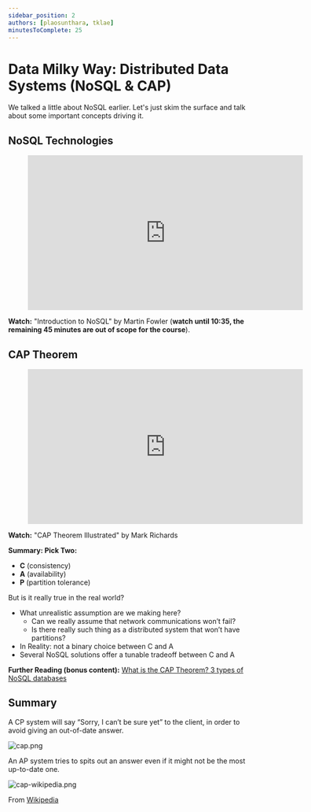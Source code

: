 ```yaml
---
sidebar_position: 2
authors: [plaosunthara, tklae]
minutesToComplete: 25
---
```


# Data Milky Way: Distributed Data Systems (NoSQL & CAP)
We talked a little about NoSQL earlier. Let's just skim the surface and talk about some important concepts driving it.

## NoSQL Technologies
<div style={{textAlign: 'center'}}>

<figure class="video-container">
    <iframe width="560" height="315" src="https://www.youtube.com/embed/qI_g07C_Q5I?start=475" title="YouTube video player" frameborder="0" allow="accelerometer; autoplay; clipboard-write; encrypted-media; gyroscope; picture-in-picture" allowfullscreen="allowfullscreen"></iframe>
</figure>

**Watch:** "Introduction to NoSQL" by Martin Fowler (**watch until 10:35, the remaining 45 minutes are out of scope for the course**).

</div>


## CAP Theorem

<div style={{textAlign: 'center'}}>

<figure class="video-container">
    <iframe width="560" height="315" src="https://www.youtube.com/embed/9SSvdLnmDiI" title="YouTube video player" frameborder="0" allow="accelerometer; autoplay; clipboard-write; encrypted-media; gyroscope; picture-in-picture" allowfullscreen="allowfullscreen"></iframe>
</figure>

**Watch:** "CAP Theorem Illustrated" by Mark Richards

</div>



**Summary: Pick Two:**
* **C** (consistency)
* **A** (availability)
* **P** (partition tolerance)

But is it really true in the real world?
* What unrealistic assumption are we making here?
  * Can we really assume that network communications won’t fail?
  * Is there really such thing as a distributed system that won’t have partitions?
* In Reality: not a binary choice between C and A
* Several NoSQL solutions offer a tunable tradeoff between C and A


**Further Reading (bonus content):** [What is the CAP Theorem? 3 types of NoSQL databases](https://www.ibm.com/cloud/learn/cap-theorem#toc-the-cap-in-9y9p3uen)


## Summary
A CP system will say “Sorry, I can’t be sure yet” to the client, in order to avoid giving an out-of-date answer.

<div style={{textAlign: 'center'}}>

![cap.png](./assets/cap.png)

</div>

An AP system tries to spits out an answer even if it might not be the most up-to-date one.

<div style={{textAlign: 'center'}}>

![cap-wikipedia.png](./assets/cap-wikipedia.png)

From [Wikipedia](https://en.wikipedia.org/wiki/CAP_theorem)

</div>

